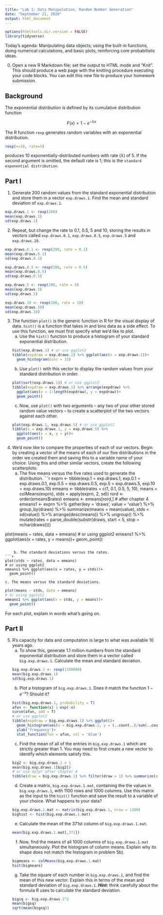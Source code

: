 ```yaml
---
title: "Lab 1: Data Manipulation, Random Number Generation"
date: "September 21, 2020"
output: html_document
---
```

```r
options(htmltools.dir.version = FALSE)
library(tidyverse)
```

Today's agenda: Manipulating data objects; using the built-in functions,
  doing numerical calculations, and basic plots; reinforcing core probabilistic ideas.

0. Open a new R Markdown file; set the output to HTML mode and "Knit". This should produce a web page with the knitting procedure executing your code blocks. You can edit this new file to produce your homework submission.

Background
----------

The exponential distribution is defined by its cumulative distribution function

$$F(x) = 1-e^{-\lambda x}$$

The R function `rexp` generates random variables with an exponential
distribution.

```r
rexp(n=10, rate=5)
```

produces 10 exponentially-distributed numbers with rate ($\lambda$) of 5.  If the second argument is omitted, the default rate is 1; this is the `standard exponential distribution`.

Part I
----------

1. Generate 200 random values from the standard exponential distribution and store them in a vector `exp.draws.1`.  Find the mean and standard deviation of `exp.draws.1`.
```r
exp.draws.1 <- rexp(200)
mean(exp.draws.1)
sd(exp.draws.1)
```

2. Repeat, but change the rate to 0.1, 0.5, 5 and 10, storing the results in vectors called  `exp.draws.0.1`,  `exp.draws.0.5`,  `exp.draws.5` and  `exp.draws.10`. 
```r
exp.draws.0.1 <- rexp(200, rate = 0.1)
mean(exp.draws.0.1)
sd(exp.draws.0.1)

exp.draws.0.5 <- rexp(200, rate = 0.5)
mean(exp.draws.0.5)
sd(exp.draws.0.5)

exp.draws.5 <- rexp(200, rate = 5)
mean(exp.draws.5)
sd(exp.draws.5)

exp.draws.10 <- rexp(200, rate = 10)
mean(exp.draws.10)
sd(exp.draws.10)
```

3. The function `plot()` is the generic function in R for the visual display of data. `hist()` is a function that takes in and bins data as a side effect. To use this function, we must first specify what we'd like to plot.
    a. Use the `hist()` function to produce a histogram of your standard exponential distribution. 
```r
hist(exp.draws.1) # or use ggplot2
tibble(expdraw = exp.draws.1) %>% ggplot(aes(x = exp.draws.1))+
  geom_histogram(bins = 15)
```
   
    b. Use `plot()` with this vector to display the random values from your standard distribution in order.
```r
plot(sort(exp.draws.1)) # or use ggplot2
tibble(expdraw = exp.draws.1) %>% arrange(expdraw) %>% 
  ggplot(aes(x = 1:length(expdraw), y = expdraw))+
  geom_point()
```
 
    c. Now, use `plot()` with two arguments -- any two of your other stored random value vectors -- to create a scatterplot of the two vectors against each other.
```r
plot(exp.draws.1, exp.draws.5) # or use ggplot2
tibble(x = exp.draws.1, y = exp.draws.5) %>% 
  ggplot(aes(x = x, y = y))+
  geom_point()
```
    
4. We'd now like to compare the properties of each of our vectors. Begin by creating a vector of the means of each of our five distributions in the order we created them and saving this to a variable name of your choice. Using this and other similar vectors, create the following scatterplots:
    a. The five means versus the five rates used to generate the distribution.
```r
exprn <- tibble(exp.1 = exp.draws.1, exp.0.1 = exp.draws.0.1, exp.0.5 = exp.draws.0.5, exp.5 = exp.draws.5, exp.10 = exp.draws.10)
emeans <- tibble(rates = c(1, 0.1, 0.5, 5, 10), means = colMeans(exprn), stds = apply(exprn, 2, sd))
rord <- order(emeans$rates)
emeans <- emeans[rord,]
# after chapter 4
emeans1 <- exprn %>% gather(key = 'draws', value = 'value') %>% 
  group_by(draws) %>% summarize(means = mean(value), stds = sd(value)) %>% arrange(desc(means)) %>% ungroup() %>% mutate(rates = parse_double(substr(draws, start = 5, stop = nchar(draws))))

plot(means ~ rates, data = emeans)
# or using ggplot2
emeans1 %>% ggplot(aes(x = rates, y = means))+
  geom_point()
```
    
    b. The standard deviations versus the rates.
```r
plot(stds ~ rates, data = emeans)
# or using ggplot2
emeans1 %>% ggplot(aes(x = rates, y = stds))+
  geom_point()
```
    
    c. The means versus the standard deviations.
```r
plot(means ~ stds, data = emeans)
# or using ggplot2
emeans1 %>% ggplot(aes(x = stds, y = means))+
  geom_point()
```

For each plot, explain in words what's going on.

Part II
-------

5. R's capacity for data and computation is large to what was available 10 years ago. 
    a. To show this, generate 1.1 million numbers from the standard exponential distribution and store them in a vector called `big.exp.draws.1`. Calculate the mean and standard deviation.
```r
big.exp.draws.1 <- rexp(1100000)
mean(big.exp.draws.1)
sd(big.exp.draws.1)
```
    
    b. Plot a histogram of `big.exp.draws.1`.  Does it match the function $1-e^{-x}$?  Should it? 
```r
hist(big.exp.draws.1, probability = T) 
afun <- function(x) 1-exp(-x)
curve(afun, add = T)
# or use ggplot2
tibble(expdraw = big.exp.draws.1) %>% ggplot()+
  geom_histogram(aes(x = big.exp.draws.1, y = (..count..)/sum(..count..)), binwidth = 0.5)+
  ylab('frequency')+
  stat_function(fun = afun, col = 'blue')
```
    
    c. Find the mean of all of the entries in `big.exp.draws.1` which are strictly greater than 1. You may need to first create a new vector to identify which elements satisfy this.
```r
big2 <- big.exp.draws.1 > 1
mean(big.exp.draws.1[big2])
# or use dplyr after chapter 4
tibble(draw = big.exp.draws.1) %>% filter(draw > 1) %>% summarize(mean = mean(draw))
```
    
    d. Create a matrix, `big.exp.draws.1.mat`, containing the the values in 
`big.exp.draws.1`, with 1100 rows and 1000 columns. Use this matrix as the input to the `hist()` function and save the result to a variable of your choice. What happens to your data?
```r
big.exp.draws.1.mat <- matrix(big.exp.draws.1, nrow = 1100)
bighist <- hist(big.exp.draws.1.mat)
```

    e. Calculate the mean of the 371st column of `big.exp.draws.1.mat`.
```r
mean(big.exp.draws.1.mat[,371])
```
    
    f. Now, find the means of all 1000 columns of `big.exp.draws.1.mat` simultaneously. Plot the histogram of column means.  Explain why its shape does not match the histogram in problem 5b).
```r
bigmeans <- colMeans(big.exp.draws.1.mat)
hist(bigmeans)
```
    
    g. Take the square of each number in `big.exp.draws.1`, and find the mean of this new vector.  Explain this in terms of the mean and standard deviation of `big.exp.draws.1`. ***Hint:*** think carefully about the formula R uses to calculate the standard deviation.
```r
bigsq <- big.exp.draws.1^2
mean(bigsq)
sqrt(mean(bigsq))
```







